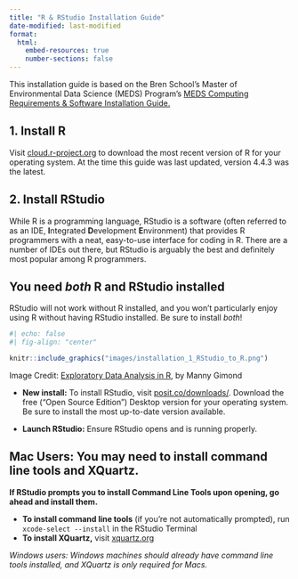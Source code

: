 ```yaml
---
title: "R & RStudio Installation Guide"
date-modified: last-modified
format:
  html:
    embed-resources: true
    number-sections: false
---
```


::: {.callout-note title="Acknowledgements" collapse=true}
This installation guide is based on the Bren School's Master of Environmental Data Science (MEDS) Program's [MEDS Computing Requirements & Software Installation Guide.](https://ucsb-meds.github.io/MEDS-installation-guide/){target="_blank"}
:::

## 1. Install R {#install-R}

Visit [cloud.r-project.org](https://cloud.r-project.org/){target="_blank"} to download the most recent version of R for your operating system. At the time this guide was last updated, version 4.4.3 was the latest.

## 2. Install RStudio {#install-RStudio}

While R is a programming language, RStudio is a software (often referred to as an IDE, **I**ntegrated **D**evelopment **E**nvironment) that provides R programmers with a neat, easy-to-use interface for coding in R. There are a number of IDEs out there, but RStudio is arguably the best and definitely most popular among R programmers.

::: {.callout-tip}
## You need *both* R and RStudio installed
RStudio will not work without R installed, and you won't particularly enjoy using R without having RStudio installed. Be sure to install *both*!

```r
#| echo: false
#| fig-align: "center"

knitr::include_graphics("images/installation_1_RStudio_to_R.png")
```

::: {.center-text .gray-text}
Image Credit: [Exploratory Data Analysis in R](https://mgimond.github.io/ES218/){target="_blank"}, by Manny Gimond 
:::
:::

- **New install:** To install RStudio, visit [posit.co/downloads/](https://posit.co/downloads/){target="_blank"}. Download the free (“Open Source Edition”) Desktop version for your operating system. Be sure to install the most up-to-date version available.

<!---
- **Update:** If you already have RStudio and need to update, open RStudio, and under *Help* (in the top menu), choose *Check for updates*. If you have the most recent release, it will return *No update available. You are running the most recent version of RStudio*. Otherwise, you should follow the instructions to install an updated version.
--->

- **Launch RStudio:** Ensure RStudio opens and is running properly.

::: {.callout-tip collapse=true}
## Mac Users: You may need to install command line tools and XQuartz. 
   
**If RStudio prompts you to install Command Line Tools upon opening, go ahead and install them.**

  - **To install command line tools** (if you’re not automatically prompted), run `xcode-select --install` in the RStudio Terminal
  - **To install XQuartz,** visit [xquartz.org](https://www.xquartz.org/){target="_blank"}

*Windows users: Windows machines should already have command line tools installed, and XQuartz is only required for Macs.*
:::

<!---
### 3. Install Quarto *if necessary* (automatically installed with RStudio) {#Quarto}

Quarto is a scientific publishing tool built on Pandoc that allows R, Python, Julia, and ObservableJS users to create dynamic documents, websites, books and more.  

Quarto is included with RStudio v2022.07.1+ **so there no need for a separate download/install** if you have the latest version of RStudio! You can find all releases (current, pre, and older releases) on the Quarto website [download page](https://quarto.org/docs/download/){target="_blank"}, should you want/need to reference them.
--->

